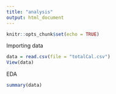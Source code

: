 ```yaml
---
title: "analysis"
output: html_document
---
```


```r
knitr::opts_chunk$set(echo = TRUE)
```

Importing data
```r
data = read.csv(file = "totalCal.csv")
View(data)
```

EDA
```r
summary(data)
```

